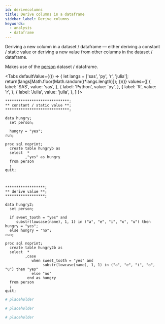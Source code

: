 ```yaml
---
id: derivecolumns
title: Derive columns in a dataframe
sidebar_label: Derive columns
keywords:
  - analysis
  - dataframe
---
```


Deriving a new column in a dataset / dataframe &mdash; either deriving a constant / static value or deriving a new value from other columns in the dataset / dataframe.

Makes use of the [person](../gettingstarted/rowwiseinit) dataset / dataframe.


<Tabs
  defaultValue={(() => {
    let langs = ['sas', 'py', 'r', 'julia'];
    return(langs[Math.floor(Math.random()*langs.length)]);
  })()}
  values={[
    { label: 'SAS', value: 'sas', },
    { label: 'Python', value: 'py', },
    { label: 'R', value: 'r', },
    { label: 'Julia', value: 'julia', },
  ]
}>
<TabItem value="sas">

```sas
*****************************;
** constant / static value **;
*****************************;

data hungry;
  set person;
  
  hungry = "yes";
run;

proc sql noprint;
  create table hungryb as
  select  *
         ,"yes" as hungry
  from person
  ;
quit;



******************;
** derive value **;
******************;

data hungry2;
  set person;
  
  if sweet_tooth = "yes" and
     substr(lowcase(name), 1, 1) in ("a", "e", "i", "o", "u") then hungry = "yes";
  else hungry = "no";
run;

proc sql noprint;
  create table hungry2b as
  select  *
         ,case
            when sweet_tooth = "yes" and
                 substr(lowcase(name), 1, 1) in ("a", "e", "i", "o", "u") then "yes"
            else "no"
          end as hungry
  from person
  ;
quit;
```

</TabItem>
<TabItem value="py">

```py
# placeholder
```

</TabItem>
<TabItem value="r">

```r
# placeholder
```

</TabItem>
<TabItem value="julia">

```julia
# placeholder
```

</TabItem>
</Tabs>
